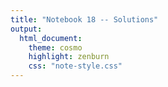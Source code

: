 ```yaml
---
title: "Notebook 18 -- Solutions"
output:
  html_document:
    theme: cosmo
    highlight: zenburn
    css: "note-style.css"
---
```

